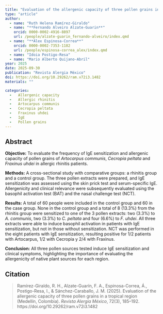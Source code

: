 ```yaml
---
title: "Evaluation of the allergenic capacity of three pollen grains in a tropical region (Medellín, Colombia)"
type: "article"
author:
  - name: "Ruth Helena Ramírez-Giraldo"
  - name: "**Fernando Alveiro Alzate-Guarin**"
    orcid: 0000-0002-4916-8897
    url: /people/alzate-guarin_fernando-alveiro/index.qmd
  - name: "**Álex Espinosa-Correa**"
    orcid: 0000-0002-7353-1182
    url: /people/espinosa-correa_alex/index.qmd
  - name: "Idoia Postigo-Resa"
  - name: "Mario Alberto Quijano-Abril"
year: 2025
date: 2025-09-30
publication: "Revista Alergia México"
doi: https://doi.org/10.29262/ram.v72i3.1482
materials: ""

categories:
  -   Allergenic capacity
  -   Allergic rhinitis
  -   Artocarpus communis
  -   Cecropia peltata
  -   Fraxinus uhdei
  -   IgE
  -   Pollen grains
---
```


## Abstract

**Objective:** To evaluate the frequency of IgE sensitization and allergenic
capacity of pollen grains of *Artocarpus communis*, *Cecropia peltata* and
*Fraxinus uhdei* in allergic rhinitis patients.

**Methods:** A cross-sectional study with comparative groups: a rhinitis group
and a control group. The three pollen extracts were prepared, and IgE
sensitization was assessed using the skin prick test and serum-specific IgE.
Allergenicity and clinical relevance were subsequently evaluated using the
basophil activation test (BAT) and the nasal challenge test (NCT).

**Results:** A total of 60 people were included in the control group and 60 in
the case group. None in the control group and a total of 8 (13.3%) from the
rhinitis group were sensitized to one of the 3 pollen extracts: two (3.3%) to
*A. communis*, two (3.3%) to *C. peltata* and four (6.6%) to *F. uhdei*. All
three extracts were able to induce basophil activation in patients with IgE
sensitization, but not in those without sensitization. NCT was performed in the
eight patients with IgE sensitization, resulting positive for 1/2 patients with
Artocarpus, 1/2 with Cecropia y 2/4 with Fraxinus.

**Conclusion:** All three pollen sources tested induce IgE sensitization and
clinical symptoms, highlighting the importance of evaluating the allergenicity
of native plant sources for each region.

## Citation

> Ramírez-Giraldo, R. H., Alzate-Guarín, F. A., Espinosa-Correa, Á.,
> Postigo-Resa, I., & Sánchez-Caraballo, J. M. (2025). Evaluation of the
> allergenic capacity of three pollen grains in a tropical region (Medellín,
> Colombia). *Revista Alergia México*, 72(3), 185–192.
> https://doi.org/10.29262/ram.v72i3.1482

